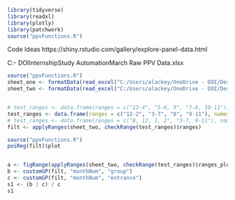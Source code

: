 ```{r}
library(tidyverse)
library(readxl)
library(plotly)
library(patchwork)
source("ppvFunctions.R")
```

Code Ideas
https://shiny.rstudio.com/gallery/explore-panel-data.html

C:\Users\alackey\OneDrive - DOI\Desktop\NPS Internship\PPV Study Automation\TEST March Raw PPV Data.xlsx
```{r}
source("ppvFunctions.R")
sheet_one <- formatData(read_excel("C:/Users/alackey/OneDrive - DOI/Desktop/NPS Internship/PPV Study Automation/TEST December Raw PPV Data.xlsx", sheet = 1))
sheet_two <- formatData(read_excel("C:/Users/alackey/OneDrive - DOI/Desktop/NPS Internship/PPV Study Automation/TEST December Raw PPV Data.xlsx", sheet = 2))
```

```{r}

```

```{r}
# test_ranges <- data.frame(ranges = c("12-4", "5-6, 9", "7-8, 10-11"), names = c("Group 1", "Group 2", "Group 3"))
test_ranges <- data.frame(ranges = c("12-2", "3-7", "8", "9-11"), names = c("Winter", "Spr_Sum", "August", "Fall"))
# test_ranges <- data.frame(ranges = c("8, 12, 1, 2", "3-7, 9-11"), names = c("Off-Peak", "Peak"))
filt <- applyRanges(sheet_two, checkRange(test_ranges)$ranges)
```

```{r}
source("ppvFunctions.R")
poiReg(filt)$plot
```

```{r}

```

```{r}
a <- figRange(applyRanges(sheet_two, checkRange(test_ranges)$ranges_plot))
b <- customGP(filt, "monthNum", "group")
c <- customGP(filt, "monthNum", "entrance")
s1 <- (b | c) / c
s1
```